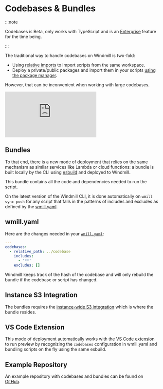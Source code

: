
# Codebases & Bundles

:::note

Codebases is Beta, only works with TypeScript and is an [Enterprise](/pricing) feature for the time being.

:::

The traditional way to handle codebases on Windmill is two-fold:

- Using [relative imports](../../advanced/5_sharing_common_logic/index.md) to import scripts from the same workspace.
- Deploy a private/public packages and import them in your scripts [using the package manager](../../advanced/6_imports/index.mdx#private-npm-registry--private-npm-packages).

However, that can be inconvenient when working with large codebases.

<iframe
	style={{ aspectRatio: '16/9' }}
	src="https://www.youtube.com/embed/Egu8NOrgKDw"
	title="YouTube video player"
	frameBorder="0"
	allow="accelerometer; autoplay; clipboard-write; encrypted-media; gyroscope; picture-in-picture; web-share"
	allowFullScreen
	className="border-2 rounded-xl object-cover w-full dark:border-gray-800"
></iframe>

## Bundles

To that end, there is a new mode of deployment that relies on the same mechanism as similar services like Lambda or cloud functions: a bundle is built locally by the CLI using [esbuild](https://esbuild.github.io/) and deployed to Windmill.

This bundle contains all the code and dependencies needed to run the script.

On the latest version of the Windmill CLI, it is done automatically on `wmill sync push` for any script that falls in the patterns of includes and excludes as defined by the [wmill.yaml](#wmillyaml).

## wmill.yaml

Here are the changes needed in your [`wmill.yaml`](https://github.com/windmill-labs/windmill-codebase-example/blob/main/windmill/wmill.yaml):

```yaml
---
codebases:
  - relative_path: ../codebase
    includes:
      - '**'
    excludes: []
```

Windmill keeps track of the hash of the codebase and will only rebuild the bundle if the codebase or script has changed.

## Instance S3 Integration

The bundles requires the [instance-wide S3 integration](../20_jobs/index.mdx#s3azure-for-python-cache--large-logs) which is where the bundle resides.

## VS Code Extension

This mode of deployment automatically works with the [VS Code extension](../../cli_local_dev/1_vscode-extension/index.mdx) to run preview by recognizing the `codebases` configuration in wmill.yaml and bundling scripts on the fly using the same esbuild.

<div className="grid grid-cols-2 gap-6 mb-4">
	<DocCard
		title="VS Code Extension"
		description="Build scripts and flows in the comfort of your VS Code Editor, while leveraging Windmill UIs for test & flows edition."
		href="/docs/cli_local_dev/vscode-extension"
	/>
</div>

## Example Repository

An example repository with codebases and bundles can be found on [GitHub](https://github.com/windmill-labs/windmill-codebase-example).

<div className="grid grid-cols-2 gap-6 mb-4">
	<DocCard
		title="windmill-codebase-example"
		description="Demo repository showcasing codebases and bundles."
		href="https://github.com/windmill-labs/windmill-codebase-example"
	/>
</div>